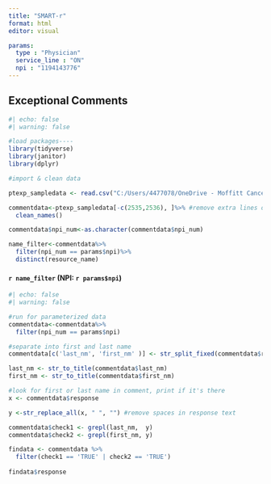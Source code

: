 ---
title: "SMART-r"
format: html
editor: visual

params:
  type : "Physician"
  service_line : "ON"
  npi : "1194143776"
---

## Exceptional Comments

```{r}
#| echo: false
#| warning: false 

#load packages----
library(tidyverse)
library(janitor)
library(dplyr)

#import & clean data

ptexp_sampledata <- read.csv("C:/Users/4477078/OneDrive - Moffitt Cancer Center/Hackathon/data.csv")

commentdata<-ptexp_sampledata[-c(2535,2536), ]%>% #remove extra lines of info
  clean_names()

commentdata$npi_num<-as.character(commentdata$npi_num)

name_filter<-commentdata%>%
  filter(npi_num == params$npi)%>%
  distinct(resource_name)
```

#### `r name_filter` (NPI: `r params$npi`)

```{r}
#| echo: false
#| warning: false

#run for parameterized data
commentdata<-commentdata%>%
  filter(npi_num == params$npi)

#separate into first and last name
commentdata[c('last_nm', 'first_nm' )] <- str_split_fixed(commentdata$resource_name, ' ', 2)

last_nm <- str_to_title(commentdata$last_nm)
first_nm <- str_to_title(commentdata$first_nm)

#look for first or last name in comment, print if it's there
x <- commentdata$response

y <-str_replace_all(x, " ", "") #remove spaces in response text

commentdata$check1 <- grepl(last_nm,  y)
commentdata$check2 <- grepl(first_nm, y)

findata <- commentdata %>%
  filter(check1 == 'TRUE' | check2 == 'TRUE') 
  
findata$response
```
